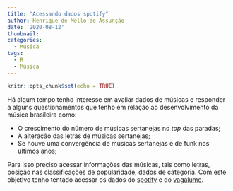 ```yaml
---
title: "Acessando dados spotify"
author: Henrique de Mello de Assunção
date: '2020-08-12'
thumbnail:
categories:
  - Música
tags:
  - R
  - Música
---
```


```r
knitr::opts_chunk$set(echo = TRUE)
```

Há algum tempo tenho interesse em avaliar dados de músicas e responder a alguns questionamentos que tenho em relação ao desenvolvimento da música brasileira como:

* O crescimento do número de músicas sertanejas no _top_ das paradas;
* A alteração das letras de músicas sertanejas;
* Se houve uma convergência de músicas sertanejas e de funk nos últimos anos;

Para isso preciso acessar informações das músicas, tais como letras, posição nas classificações de popularidade, dados de categoria. Com este objetivo tenho tentado acessar os dados do [spotify](https://www.spotify.com/br/) e do [vagalume](https://www.vagalume.com.br/).